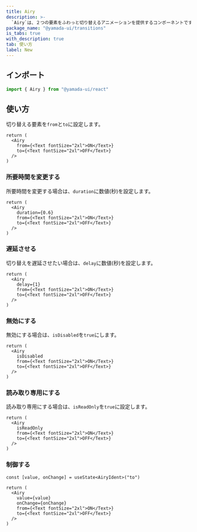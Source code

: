 ```yaml
---
title: Airy
description: >-
  `Airy`は、２つの要素をふわっと切り替えるアニメーションを提供するコンポーネントです。
package_name: "@yamada-ui/transitions"
is_tabs: true
with_description: true
tab: 使い方
label: New
---
```


## インポート

```ts
import { Airy } from "@yamada-ui/react"
```

## 使い方

切り替える要素を`from`と`to`に設定します。

```tsx functional=true
return (
  <Airy
    from={<Text fontSize="2xl">ON</Text>}
    to={<Text fontSize="2xl">OFF</Text>}
  />
)
```

### 所要時間を変更する

所要時間を変更する場合は、`duration`に数値(秒)を設定します。

```tsx functional=true
return (
  <Airy
    duration={0.6}
    from={<Text fontSize="2xl">ON</Text>}
    to={<Text fontSize="2xl">OFF</Text>}
  />
)
```

### 遅延させる

切り替えを遅延させたい場合は、`delay`に数値(秒)を設定します。

```tsx functional=true
return (
  <Airy
    delay={1}
    from={<Text fontSize="2xl">ON</Text>}
    to={<Text fontSize="2xl">OFF</Text>}
  />
)
```

### 無効にする

無効にする場合は、`isDisabled`を`true`にします。

```tsx functional=true
return (
  <Airy
    isDisabled
    from={<Text fontSize="2xl">ON</Text>}
    to={<Text fontSize="2xl">OFF</Text>}
  />
)
```

### 読み取り専用にする

読み取り専用にする場合は、`isReadOnly`を`true`に設定します。

```tsx functional=true
return (
  <Airy
    isReadOnly
    from={<Text fontSize="2xl">ON</Text>}
    to={<Text fontSize="2xl">OFF</Text>}
  />
)
```

### 制御する

```tsx functional=true
const [value, onChange] = useState<AiryIdent>("to")

return (
  <Airy
    value={value}
    onChange={onChange}
    from={<Text fontSize="2xl">ON</Text>}
    to={<Text fontSize="2xl">OFF</Text>}
  />
)
```
